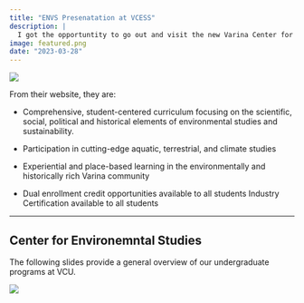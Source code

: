 ```yaml
---
title: "ENVS Presenatation at VCESS"
description: |
  I got the opportuntity to go out and visit the new Varina Center for Environmental Studies and Sustainabilty and meet with the students and facutly.  Very exciting to have a new program so close to the Center.
image: featured.png
date: "2023-03-28"
---
```


![](featured.png){width=200px,height=200px}

From their website, they are:

- Comprehensive, student-centered curriculum focusing on the scientific, social, political and historical elements of environmental studies and sustainability. 
- Participation in cutting-edge aquatic, terrestrial, and climate studies   
- Experiential and place-based learning in the environmentally and historically rich Varina community 

- Dual enrollment credit opportunities available to all students
Industry Certification available to all students

---

## Center for Environemntal Studies

The following slides provide a general overview of our undergraduate programs at VCU.

[![](slides.png)](https://docs.google.com/presentation/d/1hPTA-FHR5Pdq4l5rJu0isfjSIILtkdose3Y2xNaaa94/edit?usp=sharing)



